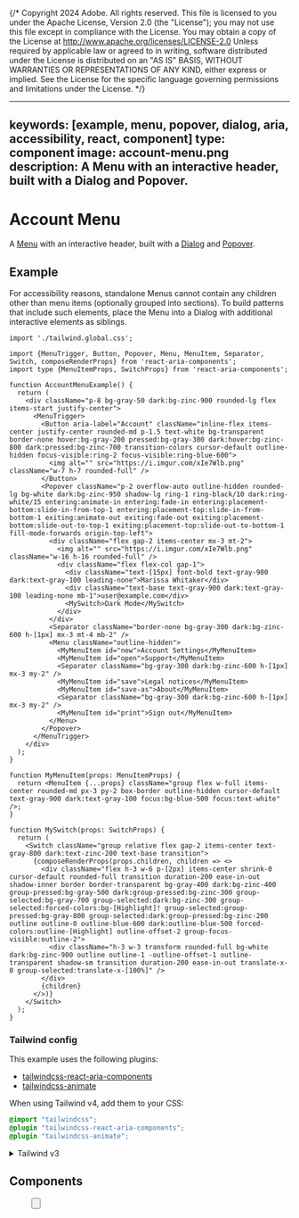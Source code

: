 {/* Copyright 2024 Adobe. All rights reserved.
This file is licensed to you under the Apache License, Version 2.0 (the "License");
you may not use this file except in compliance with the License. You may obtain a copy
of the License at http://www.apache.org/licenses/LICENSE-2.0
Unless required by applicable law or agreed to in writing, software distributed under
the License is distributed on an "AS IS" BASIS, WITHOUT WARRANTIES OR REPRESENTATIONS
OF ANY KIND, either express or implied. See the License for the specific language
governing permissions and limitations under the License. */}



---
keywords: [example, menu, popover, dialog, aria, accessibility, react, component]
type: component
image: account-menu.png
description: A Menu with an interactive header, built with a Dialog and Popover.
---

# Account Menu

A [Menu](../Menu.html) with an interactive header, built with a [Dialog](../Dialog.html) and [Popover](../Popover.html).

## Example

For accessibility reasons, standalone Menus cannot contain any children other than menu items (optionally grouped into sections). To build patterns that include such elements, place the Menu into a Dialog with additional interactive elements as siblings.

```tsx import
import './tailwind.global.css';
```

```tsx example standalone
import {MenuTrigger, Button, Popover, Menu, MenuItem, Separator, Switch, composeRenderProps} from 'react-aria-components';
import type {MenuItemProps, SwitchProps} from 'react-aria-components';

function AccountMenuExample() {
  return (
    <div className="p-8 bg-gray-50 dark:bg-zinc-900 rounded-lg flex items-start justify-center">
      <MenuTrigger>
        <Button aria-label="Account" className="inline-flex items-center justify-center rounded-md p-1.5 text-white bg-transparent border-none hover:bg-gray-200 pressed:bg-gray-300 dark:hover:bg-zinc-800 dark:pressed:bg-zinc-700 transition-colors cursor-default outline-hidden focus-visible:ring-2 focus-visible:ring-blue-600">
          <img alt="" src="https://i.imgur.com/xIe7Wlb.png" className="w-7 h-7 rounded-full" />
        </Button>
        <Popover className="p-2 overflow-auto outline-hidden rounded-lg bg-white dark:bg-zinc-950 shadow-lg ring-1 ring-black/10 dark:ring-white/15 entering:animate-in entering:fade-in entering:placement-bottom:slide-in-from-top-1 entering:placement-top:slide-in-from-bottom-1 exiting:animate-out exiting:fade-out exiting:placement-bottom:slide-out-to-top-1 exiting:placement-top:slide-out-to-bottom-1 fill-mode-forwards origin-top-left">
          <div className="flex gap-2 items-center mx-3 mt-2">
            <img alt="" src="https://i.imgur.com/xIe7Wlb.png" className="w-16 h-16 rounded-full" />
            <div className="flex flex-col gap-1">
              <div className="text-[15px] font-bold text-gray-900 dark:text-gray-100 leading-none">Marissa Whitaker</div>
              <div className="text-base text-gray-900 dark:text-gray-100 leading-none mb-1">user@example.com</div>
              <MySwitch>Dark Mode</MySwitch>
            </div>
          </div>
          <Separator className="border-none bg-gray-300 dark:bg-zinc-600 h-[1px] mx-3 mt-4 mb-2" />
          <Menu className="outline-hidden">
            <MyMenuItem id="new">Account Settings</MyMenuItem>
            <MyMenuItem id="open">Support</MyMenuItem>
            <Separator className="bg-gray-300 dark:bg-zinc-600 h-[1px] mx-3 my-2" />
            <MyMenuItem id="save">Legal notices</MyMenuItem>
            <MyMenuItem id="save-as">About</MyMenuItem>
            <Separator className="bg-gray-300 dark:bg-zinc-600 h-[1px] mx-3 my-2" />
            <MyMenuItem id="print">Sign out</MyMenuItem>
          </Menu>
        </Popover>
      </MenuTrigger>
    </div>
  );
}

function MyMenuItem(props: MenuItemProps) {
  return <MenuItem {...props} className="group flex w-full items-center rounded-md px-3 py-2 box-border outline-hidden cursor-default text-gray-900 dark:text-gray-100 focus:bg-blue-500 focus:text-white" />;
}

function MySwitch(props: SwitchProps) {
  return (
    <Switch className="group relative flex gap-2 items-center text-gray-800 dark:text-zinc-200 text-base transition">
      {composeRenderProps(props.children, children => <>
        <div className="flex h-3 w-6 p-[2px] items-center shrink-0 cursor-default rounded-full transition duration-200 ease-in-out shadow-inner border border-transparent bg-gray-400 dark:bg-zinc-400 group-pressed:bg-gray-500 dark:group-pressed:bg-zinc-300 group-selected:bg-gray-700 group-selected:dark:bg-zinc-300 group-selected:forced-colors:bg-[Highlight]! group-selected:group-pressed:bg-gray-800 group-selected:dark:group-pressed:bg-zinc-200 outline outline-0 outline-blue-600 dark:outline-blue-500 forced-colors:outline-[Highlight] outline-offset-2 group-focus-visible:outline-2">
          <div className="h-3 w-3 transform rounded-full bg-white dark:bg-zinc-900 outline outline-1 -outline-offset-1 outline-transparent shadow-sm transition duration-200 ease-in-out translate-x-0 group-selected:translate-x-[100%]" />
        </div>
        {children}
      </>)}
    </Switch>
  );
}
```

### Tailwind config

This example uses the following plugins:

* [tailwindcss-react-aria-components](../styling.html#plugin)
* [tailwindcss-animate](https://github.com/jamiebuilds/tailwindcss-animate)

When using Tailwind v4, add them to your CSS:

```css render=false
@import "tailwindcss";
@plugin "tailwindcss-react-aria-components";
@plugin "tailwindcss-animate";
```

<details>

<summary style={{fontWeight: 'bold'}}><ChevronRight size="S" /> Tailwind v3</summary>

When using Tailwind v3, add the plugins to your `tailwind.config.js` instead:

```tsx
module.exports = {
  // ...
  plugins: [
    require('tailwindcss-react-aria-components'),
    require('tailwindcss-animate')
  ]
};
```

**Note**: When using Tailwind v3, install `tailwindcss-react-aria-components` version 1.x instead of 2.x.

</details>

## Components

<section className={styles.cardGroup} data-size="small">

<ExampleCard
  url="../Menu.html"
  title="Menu"
  description="A menu displays a list of actions or options that a user can choose.">
  <Menu style={{background: 'var(--anatomy-gray-100)', width: 'calc(100% - 20px)', padding: 10, maxHeight: 132}} />
</ExampleCard>

<ExampleCard
  url="../Button.html"
  title="Button"
  description="A button allows a user to perform an action.">
  <Button />
</ExampleCard>

<ExampleCard
  url="../Popover.html"
  title="Popover"
  description="A popover displays content in context with a trigger element.">
  <Popover />
</ExampleCard>

<ExampleCard
  url="../Dialog.html"
  title="Dialog"
  description="A dialog is an overlay shown above other content in an application.">
  <Dialog />
</ExampleCard>

</section>
